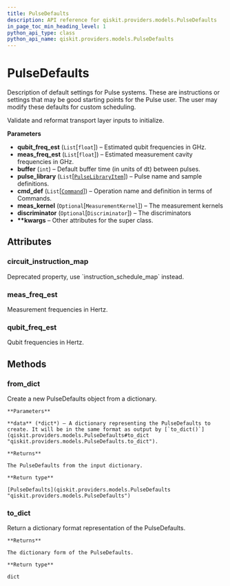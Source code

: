 ```yaml
---
title: PulseDefaults
description: API reference for qiskit.providers.models.PulseDefaults
in_page_toc_min_heading_level: 1
python_api_type: class
python_api_name: qiskit.providers.models.PulseDefaults
---
```


# PulseDefaults

<Class id="qiskit.providers.models.PulseDefaults" isDedicatedPage={true} github="https://github.com/qiskit/qiskit/tree/stable/0.14/qiskit/providers/models/pulsedefaults.py" signature="PulseDefaults(qubit_freq_est, meas_freq_est, buffer, pulse_library, cmd_def, meas_kernel=None, discriminator=None, **kwargs)" modifiers="class">
  Description of default settings for Pulse systems. These are instructions or settings that may be good starting points for the Pulse user. The user may modify these defaults for custom scheduling.

  Validate and reformat transport layer inputs to initialize.

  **Parameters**

  *   **qubit\_freq\_est** (`List`\[`float`]) – Estimated qubit frequencies in GHz.
  *   **meas\_freq\_est** (`List`\[`float`]) – Estimated measurement cavity frequencies in GHz.
  *   **buffer** (`int`) – Default buffer time (in units of dt) between pulses.
  *   **pulse\_library** (`List`\[[`PulseLibraryItem`](qiskit.qobj.PulseLibraryItem "qiskit.qobj.pulse_qobj.PulseLibraryItem")]) – Pulse name and sample definitions.
  *   **cmd\_def** (`List`\[[`Command`](qiskit.providers.models.Command "qiskit.providers.models.pulsedefaults.Command")]) – Operation name and definition in terms of Commands.
  *   **meas\_kernel** (`Optional`\[`MeasurementKernel`]) – The measurement kernels
  *   **discriminator** (`Optional`\[`Discriminator`]) – The discriminators
  *   **\*\*kwargs** – Other attributes for the super class.

  ## Attributes

  ### circuit\_instruction\_map

  <Attribute id="qiskit.providers.models.PulseDefaults.circuit_instruction_map">
    Deprecated property, use `instruction_schedule_map` instead.
  </Attribute>

  ### meas\_freq\_est

  <Attribute id="qiskit.providers.models.PulseDefaults.meas_freq_est">
    Measurement frequencies in Hertz.
  </Attribute>

  ### qubit\_freq\_est

  <Attribute id="qiskit.providers.models.PulseDefaults.qubit_freq_est">
    Qubit frequencies in Hertz.
  </Attribute>

  ## Methods

  ### from\_dict

  <Function id="qiskit.providers.models.PulseDefaults.from_dict" signature="PulseDefaults.from_dict(data)" modifiers="classmethod">
    Create a new PulseDefaults object from a dictionary.

    **Parameters**

    **data** (*dict*) – A dictionary representing the PulseDefaults to create. It will be in the same format as output by [`to_dict()`](qiskit.providers.models.PulseDefaults#to_dict "qiskit.providers.models.PulseDefaults.to_dict").

    **Returns**

    The PulseDefaults from the input dictionary.

    **Return type**

    [PulseDefaults](qiskit.providers.models.PulseDefaults "qiskit.providers.models.PulseDefaults")
  </Function>

  ### to\_dict

  <Function id="qiskit.providers.models.PulseDefaults.to_dict" signature="PulseDefaults.to_dict()">
    Return a dictionary format representation of the PulseDefaults.

    **Returns**

    The dictionary form of the PulseDefaults.

    **Return type**

    dict
  </Function>
</Class>

